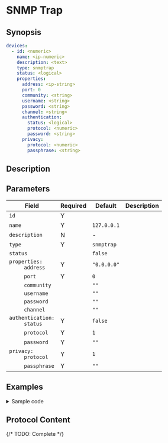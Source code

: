 # SNMP Trap

## Synopsis

```yaml
devices:
  - id: <numeric>
    name: <ip-numeric>
    description: <text>
    type: snmptrap
    status: <logical>
    properties:
      address: <ip-string>
      port: 0
      community: <string>
      username: <string>
      password: <string>
      channel: <string>
      authentication:
        status: <logical>
        protocol: <numeric>
        password: <string>
      privacy:
        protocol: <numeric>
        passphrase: <string>
```

## Description

## Parameters

|Field|Required|Default|Description|
|---|---|---|---|
|`id`|Y|||
|`name`|Y|`127.0.0.1`||
|`description`|N|-||
|`type`|Y|`snmptrap`||
|`status`||`false`||
|<dt>`properties:`</dt><dd>`address`</dd>|Y|`"0.0.0.0"`||
|<dd>`port`</dd>|Y|`0`||
|<dd>`community`</dd>||`""`||
|<dd>`username`</dd>||`""`||
|<dd>`password`</dd>||`""`||
|<dd>`channel`</dd>||`""`||
|<dd><dt>`authentication:`</dt><dd>`status`</dd></dd>|Y|`false`||
|<dd><dd>`protocol`</dd></dd>|Y|`1`||
|<dd><dd>`password`</dd></dd>|Y|`""`||
|<dd><dt>`privacy:`</dt><dd>`protocol`</dd></dd>|Y|`1`||
|<dd><dd>`passphrase`</dd></dd>|Y|`""`||

## Examples

<details>
<summary>Sample code</summary>
```yaml
```
</details>

## Protocol Content

{/* TODO: Complete */}